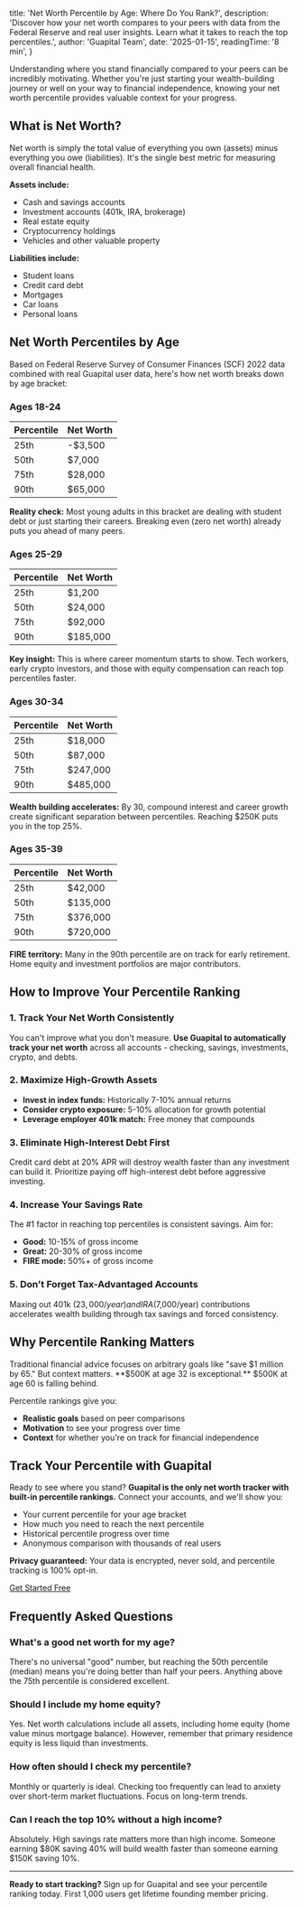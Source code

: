   title: 'Net Worth Percentile by Age: Where Do You Rank?',
  description: 'Discover how your net worth compares to your peers with data from the Federal Reserve and real user insights. Learn what it takes to reach the top percentiles.',
  author: 'Guapital Team',
  date: '2025-01-15',
  readingTime: '8 min',
}

Understanding where you stand financially compared to your peers can be incredibly motivating. Whether you're just starting your wealth-building journey or well on your way to financial independence, knowing your net worth percentile provides valuable context for your progress.

## What is Net Worth?

Net worth is simply the total value of everything you own (assets) minus everything you owe (liabilities). It's the single best metric for measuring overall financial health.

**Assets include:**
- Cash and savings accounts
- Investment accounts (401k, IRA, brokerage)
- Real estate equity
- Cryptocurrency holdings
- Vehicles and other valuable property

**Liabilities include:**
- Student loans
- Credit card debt
- Mortgages
- Car loans
- Personal loans

## Net Worth Percentiles by Age

Based on Federal Reserve Survey of Consumer Finances (SCF) 2022 data combined with real Guapital user data, here's how net worth breaks down by age bracket:

### Ages 18-24

| Percentile | Net Worth |
|------------|-----------|
| 25th       | -$3,500   |
| 50th       | $7,000    |
| 75th       | $28,000   |
| 90th       | $65,000   |

**Reality check:** Most young adults in this bracket are dealing with student debt or just starting their careers. Breaking even (zero net worth) already puts you ahead of many peers.

### Ages 25-29

| Percentile | Net Worth |
|------------|-----------|
| 25th       | $1,200    |
| 50th       | $24,000   |
| 75th       | $92,000   |
| 90th       | $185,000  |

**Key insight:** This is where career momentum starts to show. Tech workers, early crypto investors, and those with equity compensation can reach top percentiles faster.

### Ages 30-34

| Percentile | Net Worth |
|------------|-----------|
| 25th       | $18,000   |
| 50th       | $87,000   |
| 75th       | $247,000  |
| 90th       | $485,000  |

**Wealth building accelerates:** By 30, compound interest and career growth create significant separation between percentiles. Reaching $250K puts you in the top 25%.

### Ages 35-39

| Percentile | Net Worth |
|------------|-----------|
| 25th       | $42,000   |
| 50th       | $135,000  |
| 75th       | $376,000  |
| 90th       | $720,000  |

**FIRE territory:** Many in the 90th percentile are on track for early retirement. Home equity and investment portfolios are major contributors.

## How to Improve Your Percentile Ranking

### 1. Track Your Net Worth Consistently

You can't improve what you don't measure. **Use Guapital to automatically track your net worth** across all accounts - checking, savings, investments, crypto, and debts.

### 2. Maximize High-Growth Assets

- **Invest in index funds:** Historically 7-10% annual returns
- **Consider crypto exposure:** 5-10% allocation for growth potential
- **Leverage employer 401k match:** Free money that compounds

### 3. Eliminate High-Interest Debt First

Credit card debt at 20% APR will destroy wealth faster than any investment can build it. Prioritize paying off high-interest debt before aggressive investing.

### 4. Increase Your Savings Rate

The #1 factor in reaching top percentiles is consistent savings. Aim for:
- **Good:** 10-15% of gross income
- **Great:** 20-30% of gross income
- **FIRE mode:** 50%+ of gross income

### 5. Don't Forget Tax-Advantaged Accounts

Maxing out 401k ($23,000/year) and IRA ($7,000/year) contributions accelerates wealth building through tax savings and forced consistency.

## Why Percentile Ranking Matters

Traditional financial advice focuses on arbitrary goals like "save $1 million by 65." But context matters. **$500K at age 32 is exceptional.** $500K at age 60 is falling behind.

Percentile rankings give you:
- **Realistic goals** based on peer comparisons
- **Motivation** to see your progress over time
- **Context** for whether you're on track for financial independence

## Track Your Percentile with Guapital

Ready to see where you stand? **Guapital is the only net worth tracker with built-in percentile rankings.** Connect your accounts, and we'll show you:

- Your current percentile for your age bracket
- How much you need to reach the next percentile
- Historical percentile progress over time
- Anonymous comparison with thousands of real users

**Privacy guaranteed:** Your data is encrypted, never sold, and percentile tracking is 100% opt-in.

[Get Started Free](/signup)

## Frequently Asked Questions

### What's a good net worth for my age?

There's no universal "good" number, but reaching the 50th percentile (median) means you're doing better than half your peers. Anything above the 75th percentile is considered excellent.

### Should I include my home equity?

Yes. Net worth calculations include all assets, including home equity (home value minus mortgage balance). However, remember that primary residence equity is less liquid than investments.

### How often should I check my percentile?

Monthly or quarterly is ideal. Checking too frequently can lead to anxiety over short-term market fluctuations. Focus on long-term trends.

### Can I reach the top 10% without a high income?

Absolutely. High savings rate matters more than high income. Someone earning $80K saving 40% will build wealth faster than someone earning $150K saving 10%.

---

**Ready to start tracking?** Sign up for Guapital and see your percentile ranking today. First 1,000 users get lifetime founding member pricing.
